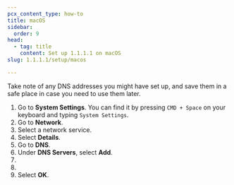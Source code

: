 ```yaml
---
pcx_content_type: how-to
title: macOS
sidebar:
  order: 9
head:
  - tag: title
    content: Set up 1.1.1.1 on macOS
slug: 1.1.1.1/setup/macos

---
```



Take note of any DNS addresses you might have set up, and save them in a safe place in case you need to use them later.

1. Go to **System Settings**. You can find it by pressing `CMD + Space` on your keyboard and typing `System Settings`.
2. Go to **Network**.
3. Select a network service.
4. Select **Details**.
5. Go to **DNS**.
6. Under **DNS Servers**, select **Add**.
7. <Render file="all-ipv4" />
8. <Render file="all-ipv6" />
9. Select **OK**.

<Render file="captive-portals" />

<Render file="encrypted" />
